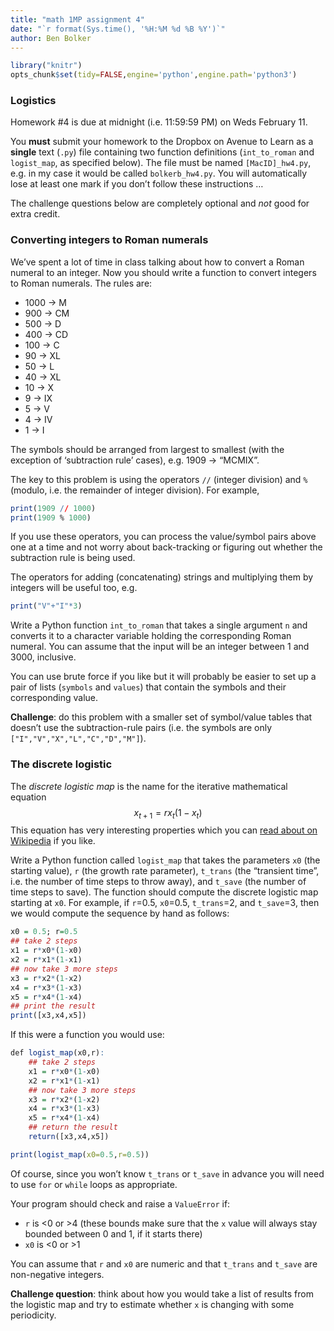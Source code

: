 ```yaml
---
title: "math 1MP assignment 4"
date: "`r format(Sys.time(), '%H:%M %d %B %Y')`"
author: Ben Bolker
---
```


```r
library("knitr")
opts_chunk$set(tidy=FALSE,engine='python',engine.path='python3')
```

### Logistics

Homework #4 is due at midnight (i.e. 11:59:59 PM) on Weds February 11.

You **must** submit your homework to the Dropbox on Avenue to Learn as a **single** text (`.py`) file containing two function definitions (`int_to_roman` and `logist_map`, as specified below).  The file must be named `[MacID]_hw4.py`, e.g. in my case it would be called `bolkerb_hw4.py`.  You will automatically lose at least one mark if you don't follow these instructions ...

The challenge questions below are completely optional and *not* good for extra credit.

### Converting integers to Roman numerals

We've spent a lot of time in class talking about how to convert a Roman numeral to an integer.  Now you should write a function to convert integers to Roman numerals.  The rules are:

* 1000 $\to$ M
*  900 $\to$ CM
*  500 $\to$ D
*  400 $\to$ CD
*  100 $\to$ C
*   90 $\to$ XL
*   50 $\to$ L
*   40 $\to$ XL
*   10 $\to$ X
*    9 $\to$ IX
*    5 $\to$ V
*    4 $\to$ IV
*    1 $\to$ I

The symbols should be arranged from largest to smallest (with the exception of 'subtraction rule' cases), e.g. 1909 $\to$ "MCMIX".

The key to this problem is using the operators `//` (integer division) and `%` (modulo, i.e. the remainder of integer division).  For example,
```r
print(1909 // 1000)
print(1909 % 1000)
```
If you use these operators, you can process the value/symbol pairs above one at a time and not worry about back-tracking or figuring out whether the subtraction rule is being used.

The operators for adding (concatenating) strings and multiplying them by integers will be useful too, e.g.
```r
print("V"+"I"*3)
```

Write a Python function `int_to_roman` that takes a single argument `n` and converts it to a character variable holding the corresponding Roman numeral.  You can assume that the input will be an integer between 1 and  3000, inclusive.

You can use brute force if you like but it will probably be easier to set up a pair of lists (`symbols` and `values`) that contain the symbols and their corresponding value. 

**Challenge**: do this problem with a smaller set of symbol/value tables that doesn't use the subtraction-rule pairs (i.e. the symbols are only `["I","V","X","L","C","D","M"]`).

### The discrete logistic

The *discrete logistic map* is the name for the iterative mathematical equation
$$
x_{t+1} = r x_t (1-x_t)
$$
This equation has very interesting properties which you can [read about on Wikipedia](http://en.wikipedia.org/wiki/Logistic_map) if you like.

Write a Python function called `logist_map` that takes the parameters `x0` (the starting value), `r` (the growth rate parameter), `t_trans` (the "transient time", i.e. the number of time steps to throw away), and `t_save` (the number of time steps to save).  The function should compute the discrete logistic map starting at `x0`.  For example,  if `r`=0.5, `x0`=0.5, `t_trans`=2, and `t_save`=3, then we would compute the sequence by hand as follows:

```r
x0 = 0.5; r=0.5
## take 2 steps
x1 = r*x0*(1-x0)
x2 = r*x1*(1-x1)
## now take 3 more steps
x3 = r*x2*(1-x2)
x4 = r*x3*(1-x3)
x5 = r*x4*(1-x4)
## print the result
print([x3,x4,x5])
```

If this were a function you would use:

```r
def logist_map(x0,r):
    ## take 2 steps
    x1 = r*x0*(1-x0)
    x2 = r*x1*(1-x1)
    ## now take 3 more steps
    x3 = r*x2*(1-x2)
    x4 = r*x3*(1-x3)
    x5 = r*x4*(1-x4)
    ## return the result
    return([x3,x4,x5])

print(logist_map(x0=0.5,r=0.5))
```

Of course, since you won't know `t_trans` or `t_save` in advance you will need to use `for` or `while` loops as appropriate.

Your program should check and raise a `ValueError` if:

* `r` is <0 or >4 (these bounds make sure that the `x` value will always stay bounded between 0 and 1, if it starts there)
* `x0` is <0 or >1

You can assume that `r` and `x0` are numeric and that `t_trans` and `t_save` are non-negative integers.

**Challenge question**: think about how you would take a list of results from the logistic map and try to estimate whether `x` is changing with some periodicity.
